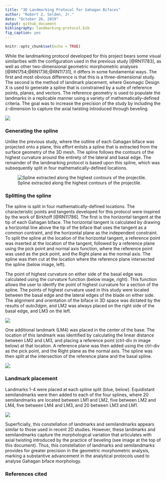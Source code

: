 ```yaml
---
title: "3D Landmarking Protocol for Gahagan Bifaces"
author: "Robert Z. Selden, Jr."
date: "October 26, 2019"
output: github_document
bibliography: landmarking-protocol.bib
fig_caption: yes
---
```


```r
knitr::opts_chunk$set(echo = TRUE)
```

While the landmarking protocol developed for this project bears some visual similarities with the configuration used in the previous study [@RN11783], as well as other two-dimensional geometric morphometric analyses [@RN1754;@RN1736;@RN11731], it differs in some fundamental ways. The first and most obvious difference is that this is a three-dimensional study. The second is the method of landmark placement, where Geomagic Design X is used to generate a spline that is constrained by a suite of reference points, planes, and vectors. The reference geometry is used to populate the landmarks in a replicable manner using a variety of mathematically-defined criteria. The goal was to increase the precision of the study by including the z-dimension to capture the axial twisting introduced through beveling.

![](./images/figbev.png)

### Generating the spline

Unlike the previous study, where the outline of each Gahagan biface was projected onto a plane, this effort enlists a spline that is extracted from the surface geometry of the 3D mesh. The spline follows the contours of the highest curvature around the entirety of the lateral and basal edge. The remainder of the landmarking protocol is based upon this spline, which was subsequently split in four mathematically-defined locations.

![Spline extracted along the highest contours of the projectile.](./images/extractspline.png)

### Splitting the spline

The spline is split in four mathematically-defined locations. The characteristic points and tangents developed for this protocol were inspired by the work of Birkhoff [@RN11786]. The first is the horizontal tangent at the tip of each Gahagan biface. The horizontal tangent is calculated by drawing a horizontal line above the tip of the biface that uses the tangent as a common contraint, and the horizontal plane as the independent constraint. To split the spline at the location of the horizontal tangent, a reference point was inserted at the location of the tangent, followed by a reference plane using the pick point and normal axis function, where the reference point was used as the pick point, and the Right plane as the normal axis. The spline was then cut at the location where the reference plane intersected the spline (below image, left).

The point of highest curvature on either side of the basal edge was calculated using the curvature function (below image, right). This function allows the user to identfy the point of highest curvature for a section of the spline. The points of highest curvature used in this study were located between the basal edge and the lateral edges of the blade on either side. The alignment and orientation of the biface in 3D space was dictated by the results of _auto3dgm_, and LM2 was always placed on the right side of the basal edge, and LM3 on the left. 

![](./images/splinesplit1.png)

One additional landmark (LM4) was placed in the center of the base. The location of this landmark was identified by calculating the linear distance between LM2 and LM3, and placing a reference point (ctrl-div in image below) at that location. A reference plane was then added using the ctrl-div as the pick point, and the Right plane as the normal axis. The spline was then split at the intersection of the reference plane and the basal spline. 

![](./images/lm4.png)

### Landmark placement

Landmarks 1-4 were placed at each spline split (blue, below). Equidistant semilandmarks were then added to each of the four splines, where 20 semilandmarks are located between LM1 and LM2, five between LM2 and LM4, five between LM4 and LM3, and 20 between LM3 and LM1.

![](./images/lmslm-all.png)

Superficially, this constellation of landmarks and semilandmarks appears similar to those used in recent 2D studies. However, these landmarks and semilandmarks capture the morphological variation that articulates with axial twisting introduced by the practice of beveling (see image at the top of this document). Thus, this constellation of landmarks and semilandmarks provides for greater precision in the geometric morphometric analysis, marking a substantive advancement in the analytical protocols used to analyse Gahagan biface morphology.

### References cited
